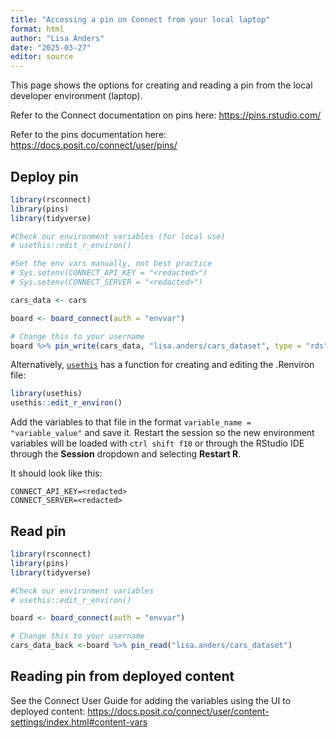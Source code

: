 ```yaml
---
title: "Accessing a pin on Connect from your local laptop"
format: html
author: "Lisa Anders"
date: "2025-03-27"
editor: source
---
```


This page shows the options for creating and reading a pin from the local developer environment (laptop). 

Refer to the Connect documentation on pins here: <https://pins.rstudio.com/>

Refer to the pins documentation here: <https://docs.posit.co/connect/user/pins/>

## Deploy pin

```r
library(rsconnect)
library(pins)
library(tidyverse)

#Check our environment variables (for local use)
# usethis::edit_r_environ()

#Set the env vars manually, not best practice
# Sys.setenv(CONNECT_API_KEY = "<redacted>")
# Sys.setenv(CONNECT_SERVER = "<redacted>")

cars_data <- cars

board <- board_connect(auth = "envvar")

# Change this to your username
board %>% pin_write(cars_data, "lisa.anders/cars_dataset", type = "rds", force_identical_write = TRUE)
```


Alternatively, [`usethis`](https://usethis.r-lib.org/) has a function for creating and editing the .Renviron file: 

```r
library(usethis)
usethis::edit_r_environ()
```

Add the variables to that file in the format `variable_name = "variable_value"` and save it. Restart the session so the new environment variables will be loaded with `ctrl shift f10` or through the RStudio IDE through the **Session** dropdown and selecting **Restart R**. 

It should look like this: 

```
CONNECT_API_KEY=<redacted>
CONNECT_SERVER=<redacted>
```

## Read pin 

```r
library(rsconnect)
library(pins)
library(tidyverse)

#Check our environment variables
# usethis::edit_r_environ()

board <- board_connect(auth = "envvar")

# Change this to your username
cars_data_back <-board %>% pin_read("lisa.anders/cars_dataset")
```


## Reading pin from deployed content 

See the Connect User Guide for adding the variables using the UI to deployed content: <https://docs.posit.co/connect/user/content-settings/index.html#content-vars>




